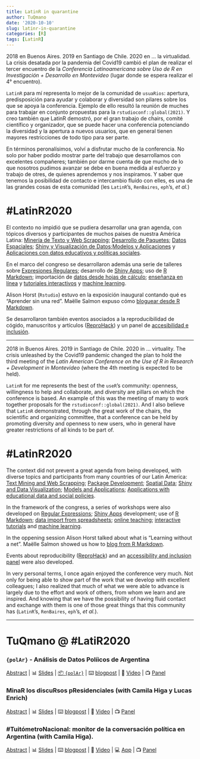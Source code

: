 ```yaml
---
title: LatinR in quarantine
author: TuQmano
date: '2020-10-10'
slug: latinr-in-quarantine
categories: [R]
tags: [LatinR]
---
```



2018 en Buenos Aires. 2019 en Santiago de Chile. 2020 en ... la virtualidad. La crisis desatada por la pandemia del Covid19 cambió el plan de realizar el tercer encuentro de la *Conferencia Latinoamericana sobre Uso de R en Investigación + Desarrollo en Montevideo* (lugar donde se espera realizar el 4° encuentro).


`LatinR` para mí representa lo mejor de la comunidad de `usuaRios`: apertura, predisposición para ayudar y colaborar y diversidad son pilares sobre los que se apoya la conferencia. Ejemplo de ello resultó la reunión de muches para trabajar en conjunto propuestas para la `rstudioconf::global(2021)`. Y creo también que LatinR demostró, por el gran trabajo de chairs, comité científico y organizador, que se puede hacer una conferencia potenciando la diversidad y la apertura a nuevos usuarios, que en general tienen mayores restricciones de todo tipo para ser parte. 

En términos peronalísimos, volví a disfrutar mucho de la conferencia. No solo por haber podido mostrar parte del trabajo que desarrollamos con excelentes compañeres; también por darme cuenta de que mucho de lo que nosotros pudimos avanzar se debe en buena medida al esfuerzo y trabajo de otres, de quienes aprendemos y nos inspiramos. Y saber que tenemos la posibilidad de contacto e intercambio fluído con elles, es una de las grandes cosas de esta comunidad (les `LatinR`'s, `RenBaires`, `eph`'s, *et al.*)




# #LatinR2020

El contexto no impidió que se pudiera desarrollar una gran agenda, con tópicos diversos y participantes de muchos paises de nuestra América Latina: [Minería de Texto y Web Scrapping](https://www.youtube.com/watch?v=K8wmO3mSbU8&list=PL9-E3cL2KgKlNKVfiwHoGR3pHpg7x8Uzt); [Desarrollo de Paquetes](https://www.youtube.com/watch?v=VegUiSLcWBU&list=PL9-E3cL2KgKkxsS3dkaFTvmh24kPpkE--); [Datos Espaciales](https://www.youtube.com/watch?v=wOvqRhWDvxA&list=PL9-E3cL2KgKnBz_y5KCOdYa3HCOgLUq9U&index=2); [Shiny y Visualización de Datos](https://www.youtube.com/watch?v=7rckH3RTI1s&list=PL9-E3cL2KgKnixQ0u36DgCsGvOkOIo5D1&index=2);[Modelos y Aplicaciones](https://www.youtube.com/watch?v=7Ao4rVpu1S8&list=PL9-E3cL2KgKke60wxog3-9ecmOKY1cA01&index=2) y  [Aplicaciones con datos educativos y políticas sociales](https://www.youtube.com/playlist?list=PL9-E3cL2KgKlkjEb7wFN_lAeO72sLFY3D). 


En el marco del congreso se desarrollaron además una serie de talleres sobre [Expresiones Regulares](https://latin-r.com/cronograma/#session-1); desarrollo de [Shiny Apps](https://latin-r.com/cronograma/#session-2); uso de [R Markdown](https://latin-r.com/cronograma/#session-3); importación de [datos desde hojas de cálculo](https://latin-r.com/cronograma/#session-4); [enseñanza en línea](https://latin-r.com/cronograma/#session-5) y  [tutoriales interactivos](https://latin-r.com/cronograma/#session-009) y [machine learning](https://latin-r.com/cronograma/#session-6).


Alison Horst (`Rstudio`) estuvo en la exposición inaugural contando qué es "Aprender sin una red". Maëlle Salmon expuso cómo [bloguear desde R Markdown](https://bloguearrr.netlify.app/). 

Se desarrollaron también eventos asociados a la reproducibilidad de cógido, manuscritos y artículos ([ReproHack](https://latin-r.com/cronograma/#session-14)) y un panel de [accesibilidad e inclusión](https://latin-r.com/cronograma/#session-16).  



---

2018 in Buenos Aires. 2019 in Santiago de Chile. 2020 in ... virtuality. The crisis unleashed by the Covid19 pandemic changed the plan to hold the third meeting of the *Latin American Conference on the Use of R in Research + Development in Montevideo* (where the 4th meeting is expected to be held).

`LatinR` for me represents the best of the `useR`'s community: openness, willingness to help and collaborate, and diversity are pillars on which the conference is based. An example of this was the meeting of many to work together proposals for the `rstudioconf::global(2021)`. And I also believe that `LatinR` demonstrated, through the great work of the chairs, the scientific and organizing committee, that a conference can be held by promoting diversity and openness to new users, who in general have greater restrictions of all kinds to be part of.



# #LatinR2020

The context did not prevent a great agenda from being developed, with diverse topics and participants from many countries of our Latin America: [Text Mining and Web Scrapping](https://www.youtube.com/watch?v=K8wmO3mSbU8&list=PL9-E3cL2KgKlNKVfiwHoGR3pHpg7x8Uzt); [Package Development](https://www.youtube.com/watch?v=VegUiSLcWBU&list=PL9-E3cL2KgKkxsS3dkaFTvmh24kPpkE--); [Spatial Data](https://www.youtube.com/watch?v=wOvqRhWDvxA&list=PL9-E3cL2KgKnBz_y5KCOdYa3HCOgLUq9U&index=2); [Shiny and Data Visualization](https://www.youtube.com/watch?v=7rckH3RTI1s&list=PL9-E3cL2KgKnixQ0u36DgCsGvOkOIo5D1&index=2); [Models and Applications](https://www.youtube.com/watch?v=7Ao4rVpu1S8&list=PL9-E3cL2KgKke60wxog3-9ecmOKY1cA01&index=2); [Applications with educational data and social policies](https://www.youtube.com/playlist?list=PL9-E3cL2KgKlkjEb7wFN_lAeO72sLFY3D).


In the framework of the congress, a series of workshops were also developed on [Regular Expressions](https://latin-r.com/cronograma/#session-1); [Shiny Apps](https://latin-r.com/cronograma/#session-2) development; use of [R Markdown](https://latin-r.com/cronograma/#session-3); [data import from spreadsheets](https://latin-r.com/cronograma/#session-4); [online teaching](https://latin-r.com/cronograma/#session-5); [interactive tutorials](https://latin-r.com/cronograma/#session-009) and [machine learning](https://latin-r.com/cronograma/#session-6). 


In the oppening session Alison Horst talked about what is "Learning without a net". Maëlle Salmon showed us how to [blog from R Markdown](https://bloguearrr.netlify.app/). 

Events about reproducibility ([ReproHack](https://latin-r.com/cronograma/#session-14)) and an [accessibility and inclusion panel](https://latin-r.com/cronograma/#session-16) were also developed.

In very personal terms, I once again enjoyed the conference very much. Not only for being able to show part of the work that we develop with excellent colleagues; I also realized that much of what we were able to advance is largely due to the effort and work of others, from whom we learn and are inspired. And knowing that we have the possibility of having fluid contact and exchange with them is one of those great things that this community has (`LatinR`'s, `RenBaires`, `eph`'s, *et al.*).



--- 

# TuQmano @ #LatiR2020

### `{polAr}` - Análisis de Datos Políicos de Argentina

[Abstract](https://github.com/TuQmano/latinr2020/blob/master/rmd/polAr/polar.pdf) | 📊 [Slides](https://www.tuqmano.com/slides/polar_slides.html#1) | [📦 `{polAr}`](https://electorarg.github.io/polAr/) | ⌨️ [blogpost](https://www.tuqmano.com/2020/05/22/empaquetar/) | 📼 [ Video](https://www.youtube.com/watch?v=V4xqUh6KCZs&list=PL9-E3cL2KgKkxsS3dkaFTvmh24kPpkE--&index=3) | 📺 [ Panel](https://youtu.be/UYvSv8StDa8?t=9801) 


###  MinaR los discuRsos pResidenciales (with Camila Higa y Lucas Enrich)

[Abstract](https://github.com/TuQmano/latinr2020/blob/master/rmd/discursos/discursos_presidenciales.pdf) | 📊 [Slides](https://github.com/TuQmano/latinr2020/blob/master/slides/discursos/minar_los_discursos.pdf) |  ⌨️ [blogpost](https://www.tuqmano.com/2020/03/11/los-discursos-de-les-presidentes/) | 📼 [ Video](https://www.youtube.com/watch?v=IZfNr_N7ylw&list=PL9-E3cL2KgKlNKVfiwHoGR3pHpg7x8Uzt&index=2) | 📺 [ Panel](https://youtu.be/757eAoMAAZ8?t=8623)  


###  #TuitómetroNacional: monitor de la conversación política en Argentina (with Camila Higa).


[Abstract](https://github.com/TuQmano/latinr2020/blob/master/rmd/tuitometro/tuitometro.pdf) | 📊 [Slides](https://github.com/TuQmano/latinr2020/blob/master/slides/tuitometro/tuitometro.pdf) |  ⌨️ [blogpost](https://www.tuqmano.com/2019/12/20/congreso-2-0-politicos-argentinos-en-twitter/) | 📼 [ Video](https://www.youtube.com/watch?v=fNMwoLJ1iXQ&list=PL9-E3cL2KgKnixQ0u36DgCsGvOkOIo5D1) | 💻 [App](http://tuitometro.mentacomunicacion.com.ar/) | 📺 [ Panel](https://youtu.be/OAq2lLgRqUw?t=1536) 



